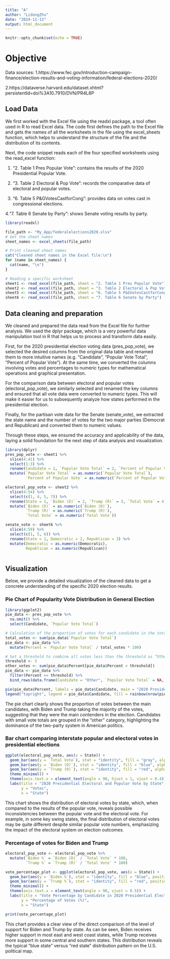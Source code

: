 ---
title: "A"
author: "LidongZhu"
date: "2024-11-13"
output: html_document
---

```{r setup, include=FALSE}
knitr::opts_chunk$set(echo = TRUE)
```
# Objective

Data sources:
1.https://www.fec.gov/introduction-campaign-finance/election-results-and-voting-information/federal-elections-2020/

2.https://dataverse.harvard.edu/dataset.xhtml?persistentId=doi%3A10.7910/DVN/PR4L8P

## Load Data
We first worked with the Excel file using the readxl package, a tool often used in R to read Excel data. The code first defines the path to the Excel file and gets the names of all the worksheets in the file using the excel_sheets function, which helps to understand the structure of the file and the distribution of its contents.

Next, the code snippet reads each of the four specified worksheets using the read_excel function:

1. “2. Table 1 Pres Popular Vote”: contains the results of the 2020 Presidential Popular Vote.

2. “3. Table 2 Electoral & Pop Vote”: records the comparative data of electoral and popular votes.

3. “6. Table 5 P&GVotesCastforCong”: provides data on votes cast in congressional elections.

4.“7. Table 6 Senate by Party”: shows Senate voting results by party.

```{r,echo=FALSE}
library(readxl)

file_path <- "My_App/federalelections2020.xlsx"  
# Get the sheet names
sheet_names <- excel_sheets(file_path)

# Print cleaned sheet names
cat("Cleaned sheet names in the Excel file:\n")
for (name in sheet_names) {
  cat(name, "\n")
}

```


```{r,echo=FALSE}
# Reading a specific worksheet
sheet1 <- read_excel(file_path, sheet = "2. Table 1 Pres Popular Vote")
sheet2 <- read_excel(file_path, sheet = "3. Table 2 Electoral & Pop Vote")
sheet5 <- read_excel(file_path, sheet = "6. Table 5 P&GVotesCastforCong")
sheet6 <- read_excel(file_path, sheet = "7. Table 6 Senate by Party")


```

## Data cleaning and preparation

We cleaned and prepared the data read from the Excel file for further analysis. We used the dplyr package, which is a very powerful data manipulation tool in R that helps us to process and transform data easily.

First, for the 2020 presidential election voting data (pres_pop_vote), we selected the desired columns from the original data table and renamed them to more intuitive names (e.g. “Candidate”, “Popular Vote Total”, “Percent of Popular Vote”). At the same time, we converted the columns involving votes and percentages to numeric types for mathematical operations and graphical presentation.

For the comparison data between electoral and popular votes (electoral_pop_vote), we similarly selected and renamed the key columns and ensured that all vote data were converted to numeric types. This will make it easier for us to subsequently analyze how states performed in the presidential election.

Finally, for the partisan vote data for the Senate (senate_vote), we extracted the state name and the number of votes for the two major parties (Democrat and Republican) and converted them to numeric values.

Through these steps, we ensured the accuracy and applicability of the data, laying a solid foundation for the next step of data analysis and visualization.


```{r,echo=FALSE}
library(dplyr)
pres_pop_vote <- sheet1 %>%
  slice(4:41) %>%
  select(1:3) %>%
  rename(Candidate = 1, `Popular Vote Total` = 2, `Percent of Popular Vote` = 3) %>%
  mutate(`Popular Vote Total` = as.numeric(`Popular Vote Total`),
         `Percent of Popular Vote` = as.numeric(`Percent of Popular Vote`))

electoral_pop_vote <- sheet2 %>%
  slice(4:54) %>%
  select(c(1, 4, 5, 7)) %>%
  rename(State = 1, `Biden (D)` = 2, `Trump (R)` = 3, `Total Vote` = 4) %>%
  mutate(`Biden (D)` = as.numeric(`Biden (D)`),
         `Trump (R)` = as.numeric(`Trump (R)`),
         `Total Vote` = as.numeric(`Total Vote`))

senate_vote <- sheet6 %>%
  slice(4:59) %>%
  select(c(1, 5, 6)) %>%
  rename(State = 1, Democratic = 2, Republican = 3) %>%
  mutate(Democratic = as.numeric(Democratic),
         Republican = as.numeric(Republican))



```

## Visualization
Below, we provide a detailed visualization of the cleaned data to get a concrete understanding of the specific 2020 election results.

### Pie Chart of Popularity Vote Distribution in General Election
```{r,echo=FALSE}
library(ggplot2)
pie_data <- pres_pop_vote %>%
  na.omit() %>%
  select(Candidate, `Popular Vote Total`)

# Calculation of the proportion of votes for each candidate in the total number of votes cast
total_votes <- sum(pie_data$`Popular Vote Total`)
pie_data <- pie_data %>%
  mutate(Percent = `Popular Vote Total` / total_votes * 100)

# Set a threshold to combine all votes less than the threshold as “Other”
threshold <- 5
other_votes <- sum(pie_data$Percent[pie_data$Percent < threshold])
pie_data <- pie_data %>%
  filter(Percent >= threshold) %>%
  bind_rows(data.frame(Candidate = "Other", `Popular Vote Total` = NA, Percent = other_votes))

pie(pie_data$Percent, labels = pie_data$Candidate, main = "2020 Presidential Popular Vote Distribution", col = rainbow(nrow(pie_data)))
legend("topright", legend = pie_data$Candidate, fill = rainbow(nrow(pie_data)), cex = 0.8)
```
The pie chart clearly shows the proportion of votes between the main candidates, with Biden and Trump taking the majority of the votes, suggesting that they were the main contenders in the election. Candidates with small vote totals are grouped in the “other” category, highlighting the dominance of the two-party system in American politics.



### Bar chart comparing interstate popular and electoral votes in presidential elections
```{r,echo=FALSE}
ggplot(electoral_pop_vote, aes(x = State)) +
  geom_bar(aes(y = `Total Vote`), stat = "identity", fill = "gray", alpha = 1) +
  geom_bar(aes(y = `Biden (D)`), stat = "identity", fill = "blue", alpha = 1) +
  geom_bar(aes(y = `Trump (R)`), stat = "identity", fill = "red", alpha = 1) +
  theme_minimal() +
  theme(axis.text.x = element_text(angle = 90, hjust = 1, vjust = 0.4)) +
  labs(title = "2020 Presidential Electoral and Popular Vote by State",
       y = "Votes",
       x = "State")


```
This chart shows the distribution of electoral votes by state, which, when compared to the results of the popular vote, reveals possible inconsistencies between the popular vote and the electoral vote. For example, in some key swing states, the final distribution of electoral votes may be quite different despite similar popular vote numbers, emphasizing the impact of the electoral system on election outcomes.



### Percentage of votes for Biden and Trump
```{r,echo=FALSE}
electoral_pop_vote <- electoral_pop_vote %>%
  mutate(`Biden %` = `Biden (D)` / `Total Vote` * 100,
         `Trump %` = `Trump (R)` / `Total Vote` * 100)

vote_percentage_plot <- ggplot(electoral_pop_vote, aes(x = State)) +
  geom_bar(aes(y = `Biden %`), stat = "identity", fill = "blue", position = position_dodge(width = 0.8), width = 0.4) +
  geom_bar(aes(y = `Trump %`), stat = "identity", fill = "red", position = position_dodge(width = 0.8), width = 0.4) +
  theme_minimal() +
  theme(axis.text.x = element_text(angle = 90, vjust = 0.5)) +
  labs(title = "Vote Percentage by Candidate in 2020 Presidential Election", 
       y = "Percentage of Votes (%)", 
       x = "State")

print(vote_percentage_plot)


```
This chart provides a clear view of the direct comparison of the level of support for Biden and Trump by state. As can be seen, Biden receives higher support in most east and west coast states, while Trump receives more support in some central and southern states. This distribution reveals the typical “blue state” versus “red state” distribution pattern on the U.S. political map.
